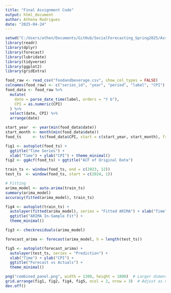 ```yaml
---
title: "Final Assignment Code"
output: html_document
author: Athena Rodrigues
date: "2025-04-24"
---
```


```r
setwd("C:/Users/athen/Documents/GitHub/SocialForecasting_Spring2025/Assignment/FinalAssignment")
library(readr)
library(dplyr)
library(forecast)
library(lubridate)
library(tidyverse)
library(ggplot2)
library(gridExtra)
```

```r
food_raw <- read_csv("foodandbeverage.csv", show_col_types = FALSE)
colnames(food_raw) <- c("series_id", "year", "period", "label", "CPI")
food_data <- food_raw %>%
  mutate(
    date = parse_date_time(label, orders = "Y b"),
    CPI = as.numeric(CPI)
  ) %>%
  select(date, CPI) %>%
  arrange(date)
```

```r
start_year  <- year(min(food_data$date))
start_month <- month(min(food_data$date))
food_ts     <- ts(food_data$CPI, start = c(start_year, start_month), frequency = 12)
```

```r
fig1 <- autoplot(food_ts) +
  ggtitle("Time Series") +
  xlab("Time") + ylab("CPI") + theme_minimal()
fig2 <- ggAcf(food_ts) + ggtitle("ACF of Original Data")

```
```r
train_ts <- window(food_ts, end = c(2023, 12))
test_ts  <- window(food_ts, start = c(2024, 1))
```

```r
# Fitting
arima_model <- auto.arima(train_ts)
summary(arima_model)
accuracy(fitted(arima_model), train_ts)
```

```r
fig4 <- autoplot(train_ts) +
  autolayer(fitted(arima_model), series = "Fitted ARIMA") + xlab("Time") + ylab("CPI") +
  ggtitle("ARIMA In-Sample Fit") +
  theme_minimal()
```

```r
fig3 <- checkresiduals(arima_model)
```

```r
forecast_arima <- forecast(arima_model, h = length(test_ts))
```

```r
fig5 <- autoplot(forecast_arima) +
  autolayer(test_ts, series = "Prediction") +
  xlab("Time") + ylab("CPI") +
  ggtitle("Forecast vs Actuals") +
  theme_minimal()
```

```r
png("combined_panel.png", width = 1200, height = 1800)  # Larger dimensions for the panel
grid.arrange(fig1, fig2, fig4, fig5, ncol = 2, nrow = 3)  # Adjust as needed
dev.off()
```